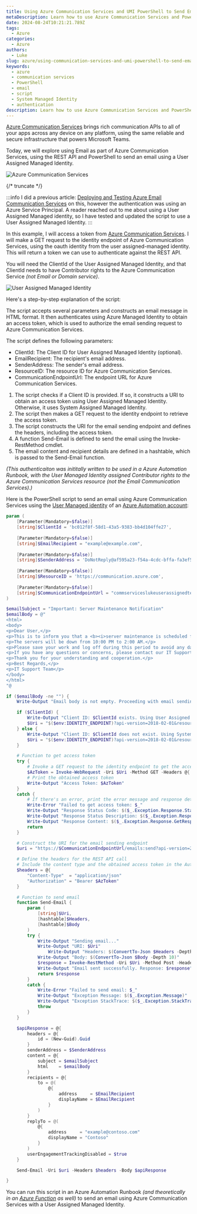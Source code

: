```yaml
---
title: Using Azure Communication Services and UMI PowerShell to Send Emails
metaDescription: Learn how to use Azure Communication Services and PowerShell to send emails using a User Assigned Managed Identity.
date: 2024-08-24T10:21:21.789Z
tags:
  - Azure
categories:
  - Azure
authors:
  - Luke
slug: azure/using-communication-services-and-umi-powershell-to-send-emails
keywords:
  - azure
  - communication services
  - PowerShell
  - email
  - script
  - System Managed Identity
  - authentication
description: Learn how to use Azure Communication Services and PowerShell to send emails using a User Assigned Managed Identity.
---
```


[Azure Communication Services](https://azure.microsoft.com/products/communication-services?WT.mc_id=AZ-MVP-5004796) brings rich communication APIs to all of your apps across any device on any platform, using the same reliable and secure infrastructure that powers Microsoft Teams.

Today, we will explore using Email as part of Azure Communication Services, using the REST API and PowerShell to send an email using a User Assigned Managed Identity.

![Azure Communication Services](images/BlogHeading_DeployandTestACS.gif)

{/* truncate */}

:::info
I did a previous article: [Deploying and Testing Azure Email Communication Services](https://luke.geek.nz/azure/using-communication-services-and-powershell-to-send-emails/) on this, however the authentication was using an Azure Service Principal. A reader reached out to me about using a User Assigned Managed identity, so I have tested and updated the script to use a User Assigned Managed Identity.
:::

In this example, I will access a token from [Azure Communication Services](https://azure.microsoft.com/products/communication-services?WT.mc_id=AZ-MVP-5004796). I will make a GET request to the identity endpoint of Azure Communication Services, using the oauth identity from the user assigned-managed identity. This will return a token we can use to authenticate against the REST API.

You will need the ClientId of the User Assigned Managed Identity, and that ClientId needs to have Contributor rights to the Azure Communication Service _(not Email or Domain service)_.

![User Assigned Managed Identity](images/UIMClientID.png)

Here's a step-by-step explanation of the script:

The script accepts several parameters and constructs an email message in HTML format. It then authenticates using Azure Managed Identity to obtain an access token, which is used to authorize the email sending request to Azure Communication Services.

The script defines the following parameters:

* ClientId: The Client ID for User Assigned Managed Identity (optional).
* EmailRecipient: The recipient's email address.
* SenderAddress: The sender's email address.
* ResourceID: The resource ID for Azure Communication Services.
* CommunicationEndpointUrl: The endpoint URL for Azure Communication Services.

1. The script checks if a Client ID is provided. If so, it constructs a URI to obtain an access token using User Assigned Managed Identity. Otherwise, it uses System Assigned Managed Identity.
2. The script then makes a GET request to the identity endpoint to retrieve the access token.
3. The script constructs the URI for the email sending endpoint and defines the headers, including the access token.
4. A function Send-Email is defined to send the email using the Invoke-RestMethod cmdlet.
5. The email content and recipient details are defined in a hashtable, which is passed to the Send-Email function.

_(This authenticaiton was inititally written to be used in a Azure Automation Runbook, with the User Managed Identity assigned Contributor rights to the Azure Communication Services resource (not the Email Communication Services).)_

Here is the PowerShell script to send an email using Azure Communication Services using the [User Managed identity](https://learn.microsoft.com/entra/identity/managed-identities-azure-resources/overview?WT.mc_id=AZ-MVP-5004796) of an [Azure Automation account](https://learn.microsoft.com/azure/automation/overview?WT.mc_id=AZ-MVP-5004796):

```powershell
param (
    [Parameter(Mandatory=$false)]
    [string]$ClientId = 'bc012f8f-58d1-43a5-9383-bb4d104ffe27',
    
    [Parameter(Mandatory=$false)]
    [string]$EmailRecipient = "example@example.com",
    
    [Parameter(Mandatory=$false)]
    [string]$SenderAddress = 'DoNotReply@af595a23-f54a-4cdc-bffa-fa3ef54eb1c1.azurecomm.net',
    
    [Parameter(Mandatory=$false)]
    [string]$ResourceID = 'https://communication.azure.com',
    
    [Parameter(Mandatory=$false)]
    [string]$CommunicationEndpointUrl = "commserviceslukeuserassignedtest.australia.communication.azure.com"
)

$emailSubject = "Important: Server Maintenance Notification"
$emailBody = @"
<html>
<body>
<p>Dear User,</p>
<p>This is to inform you that a <b><i>server maintenance is scheduled for the next week</i></b>.</p>
<p>The servers will be down from 10:00 PM to 2:00 AM.</p>
<p>Please save your work and log off during this period to avoid any data loss.</p>
<p>If you have any questions or concerns, please contact our IT Support team.</p>
<p>Thank you for your understanding and cooperation.</p>
<p>Best Regards,</p>
<p>IT Support Team</p>
</body>
</html>
"@

if ($emailBody -ne "") {
    Write-Output "Email body is not empty. Proceeding with email sending process."

    if ($ClientId) {
        Write-Output "Client ID: $ClientId exists. Using User Assigned Managed Identity..."
        $Uri = "$($env:IDENTITY_ENDPOINT)?api-version=2018-02-01&resource=$ResourceID&client_id=$ClientId"
    } else {
        Write-Output "Client ID: $ClientId does not exist. Using System Assigned Managed Identity..."
        $Uri = "$($env:IDENTITY_ENDPOINT)?api-version=2018-02-01&resource=$ResourceID"
    }

    # Function to get access token
    try {
        # Invoke a GET request to the identity endpoint to get the access token
        $AzToken = Invoke-WebRequest -Uri $Uri -Method GET -Headers @{ Metadata = "true" } -UseBasicParsing | Select-Object -ExpandProperty Content | ConvertFrom-Json | Select-Object -ExpandProperty access_token
        # Print the obtained access token
        Write-Output "Access Token: $AzToken"
    }
    catch {
        # If there's an error, print the error message and response details
        Write-Error "Failed to get access token: $_"
        Write-Output "Response Status Code: $($_.Exception.Response.StatusCode.Value__)"
        Write-Output "Response Status Description: $($_.Exception.Response.StatusDescription)"
        Write-Output "Response Content: $($_.Exception.Response.GetResponseStream() | %{ $_.ReadToEnd() })"
        return
    }

    # Construct the URI for the email sending endpoint
    $uri = "https://$CommunicationEndpointUrl/emails:send?api-version=2023-03-31"

    # Define the headers for the REST API call
    # Include the content type and the obtained access token in the Authorization header
    $headers = @{
        "Content-Type"  = "application/json"
        "Authorization" = "Bearer $AzToken"
    }

    # Function to send email
    function Send-Email {
        param (
            [string]$Uri,
            [hashtable]$Headers,
            [hashtable]$Body
        )
        try {
            Write-Output "Sending email..."
            Write-Output "URI: $Uri"
                Write-Output "Headers: $(ConvertTo-Json $Headers -Depth 10)"
            Write-Output "Body: $(ConvertTo-Json $Body -Depth 10)"
            $response = Invoke-RestMethod -Uri $Uri -Method Post -Headers $Headers -Body ($Body | ConvertTo-Json -Depth 10) -UseBasicParsing
            Write-Output "Email sent successfully. Response: $response"
            return $response
        }
        catch {
            Write-Error "Failed to send email: $_"
            Write-Output "Exception Message: $($_.Exception.Message)"
            Write-Output "Exception StackTrace: $($_.Exception.StackTrace)"
            throw
        }
    }

    $apiResponse = @{
        headers = @{
            id = (New-Guid).Guid
        }
        senderAddress = $SenderAddress
        content = @{
            subject = $emailSubject
            html    = $emailBody
        }
        recipients = @{
            to = @(
                @{
                    address     = $EmailRecipient
                    displayName = $EmailRecipient
                }
            )
        }
        replyTo = @(
            @{
                address     = "example@contoso.com"
                displayName = "Contoso"
            }
        )
        userEngagementTrackingDisabled = $true
    }

    Send-Email -Uri $uri -Headers $headers -Body $apiResponse

}
```

You can run this script in an Azure Automation Runbook _(and theoretically in an [Azure Function](https://learn.microsoft.com/azure/azure-functions/functions-overview?pivots=programming-language-csharp&WT.mc_id=AZ-MVP-5004796) as well)_ to send an email using Azure Communication Services with a User Assigned Managed Identity.
